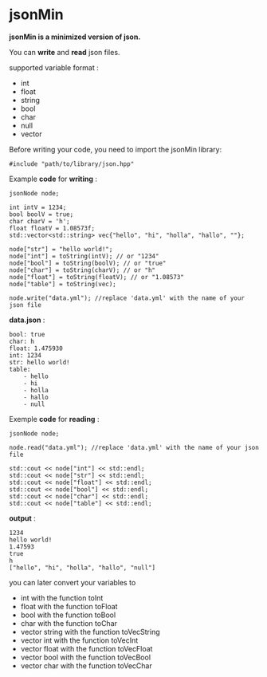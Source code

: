 # jsonMin
**jsonMin is a minimized version of json.**

You can **write** and **read** json files.

supported variable format :
- int 
- float
- string
- bool
- char
- null
- vector

Before writing your code, you need to import the jsonMin library:

	#include "path/to/library/json.hpp"

Example **code** for **writing** :

	jsonNode node;

	int intV = 1234;
	bool boolV = true;
	char charV = 'h';
	float floatV = 1.08573f;
	std::vector<std::string> vec{"hello", "hi", "holla", "hallo", ""};

	node["str"] = "hello world!";
	node["int"] = toString(intV); // or "1234"
	node["bool"] = toString(boolV); // or "true"
	node["char"] = toString(charV); // or "h"
	node["float"] = toString(floatV); // or "1.08573"
	node["table"] = toString(vec);

	node.write("data.yml"); //replace 'data.yml' with the name of your json file

**data.json** :

	bool: true
	char: h
	float: 1.475930
	int: 1234
	str: hello world!
	table: 
		- hello
		- hi
		- holla
		- hallo
		- null

Exemple **code** for **reading** :

	jsonNode node;

	node.read("data.yml"); //replace 'data.yml' with the name of your json file

	std::cout << node["int"] << std::endl;
	std::cout << node["str"] << std::endl;
	std::cout << node["float"] << std::endl;
	std::cout << node["bool"] << std::endl;
	std::cout << node["char"] << std::endl;
	std::cout << node["table"] << std::endl;

**output** :
	
	1234
	hello world!
	1.47593
	true
	h
	["hello", "hi", "holla", "hallo", "null"]

you can later convert your variables to 
- int with the function toInt
- float with the function toFloat 
- bool with the function toBool
- char with the function toChar
- vector string with the function toVecString
- vector int with the function toVecInt
- vector float with the function toVecFloat
- vector bool with the function toVecBool
- vector char with the function toVecChar